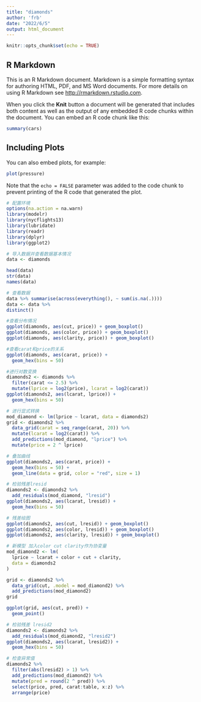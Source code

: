 ---
title: "diamonds"
author: 'frb'
date: "2022/6/5"
output: html_document
---

```{r setup, include=TRUE}
knitr::opts_chunk$set(echo = TRUE)
```

## R Markdown

This is an R Markdown document. Markdown is a simple formatting syntax for authoring HTML, PDF, and MS Word documents. For more details on using R Markdown see <http://rmarkdown.rstudio.com>.

When you click the **Knit** button a document will be generated that includes both content as well as the output of any embedded R code chunks within the document. You can embed an R code chunk like this:

```{r cars}
summary(cars)
```

## Including Plots

You can also embed plots, for example:

```{r pressure, echo=TRUE}
plot(pressure)
```

Note that the `echo = FALSE` parameter was added to the code chunk to prevent printing of the R code that generated the plot.
```{r}
# 配置环境
options(na.action = na.warn)
library(modelr)
library(nycflights13)
library(lubridate)
library(readr)
library(dplyr)
library(ggplot2)

```
```{r}
# 导入数据并查看数据基本情况
data <- diamonds
```


```{r}
head(data)
str(data)
names(data)
```
```{r}
# 查看数据
data %>% summarise(across(everything(), ~ sum(is.na(.))))
data <- data %>%
distinct()
```

```{r}
#查看分布情况
ggplot(diamonds, aes(cut, price)) + geom_boxplot()
ggplot(diamonds, aes(color, price)) + geom_boxplot()
ggplot(diamonds, aes(clarity, price)) + geom_boxplot()

```

```{r}
#查看carat和price的关系
ggplot(diamonds, aes(carat, price)) +
  geom_hex(bins = 50)
```

```{r}
#进行对数变换
diamonds2 <- diamonds %>%
  filter(carat <= 2.5) %>%
  mutate(lprice = log2(price), lcarat = log2(carat))
ggplot(diamonds2, aes(lcarat, lprice)) +
  geom_hex(bins = 50)
```
```{r}
# 进行显式转换
mod_diamond <- lm(lprice ~ lcarat, data = diamonds2)
grid <- diamonds2 %>%
  data_grid(carat = seq_range(carat, 20)) %>%
  mutate(lcarat = log2(carat)) %>%
  add_predictions(mod_diamond, "lprice") %>%
  mutate(price = 2 ^ lprice)
```
```{r}
# 叠加曲线
ggplot(diamonds2, aes(carat, price)) +
  geom_hex(bins = 50) +
  geom_line(data = grid, color = "red", size = 1)

```

```{r}

# 检验残差lresid
diamonds2 <- diamonds2 %>%
  add_residuals(mod_diamond, "lresid")
ggplot(diamonds2, aes(lcarat, lresid)) +
  geom_hex(bins = 50)
```
```{r}
# 残差绘图
ggplot(diamonds2, aes(cut, lresid)) + geom_boxplot()
ggplot(diamonds2, aes(color, lresid)) + geom_boxplot()
ggplot(diamonds2, aes(clarity, lresid)) + geom_boxplot()

```

```{r}
# 新模型 加入color cut clarity作为协变量
mod_diamond2 <- lm(
  lprice ~ lcarat + color + cut + clarity,
  data = diamonds2
)

grid <- diamonds2 %>%
  data_grid(cut, .model = mod_diamond2) %>%
  add_predictions(mod_diamond2)
grid

ggplot(grid, aes(cut, pred)) +
  geom_point()

```

```{r}
# 检验残差 lresid2
diamonds2 <- diamonds2 %>%
  add_residuals(mod_diamond2, "lresid2")
ggplot(diamonds2, aes(lcarat, lresid2)) +
  geom_hex(bins = 50)

```

```{r}
# 检查异常值
diamonds2 %>%
  filter(abs(lresid2) > 1) %>%
  add_predictions(mod_diamond2) %>%
  mutate(pred = round(2 ^ pred)) %>%
  select(price, pred, carat:table, x:z) %>%
  arrange(price)
```

